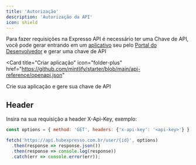 ```yaml
---
title: 'Autorização'
description: 'Autorização da API'
icon: shield
---
```



Para fazer requisições na Expresso API é necessário ter uma Chave de API, você pode gerar entrando em um [aplicativo](https://dev.hubexpresso.com.br/app) seu pelo [Portal do Desenvolvedor](https://dev.hubexpresso.com.br) e gerar uma chave de API

<Card
  title="Criar aplicação"
  icon="folder-plus"
  href="https://github.com/mintlify/starter/blob/main/api-reference/openapi.json"
>
  Crie sua aplicação e gere sua chave de API
</Card>

## Header

Insira na sua requisição a header X-Api-Key, exemplo:

```javascript
const options = { method: 'GET', headers: {'x-api-key': '<api-key>'} };

fetch('https://api.hubexpresso.com.br/user/{id}', options)
  .then(response => response.json())
  .then(response => console.log(response))
  .catch(err => console.error(err));
```
